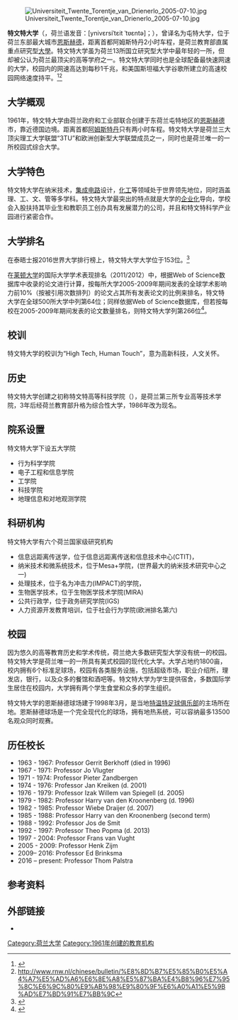 {{noteTA
|G1=IT
|G2=EL
}}

{{Advert|time=2019-09-15}}{{Infobox university 
|校名 = 特文特大学
|native_name = Universiteit Twente.{UT}
|校训 = 高新科技，人文关怀
|創校 = 1961
|类型 = [[公立大学|公立大学]]
|校长 = Prof. dr. H. (Ed) Brinksma
|职工 = 2,602 (2016)
|学生 = 9,645 (2016)
|所在 = [[荷兰|荷兰]][[恩斯赫德|恩斯赫德]]
|website = [http://www.utwente.nl/en www.utwente.nl/en]
|image = University-of-twente-letters.jpg
|logo = University of Twente logo - english version.png
|捐赠基金 = €279.4M<ref>''[http://www.utwente.nl/feitenencijfers/ Jaarverslag UT 2007] {{Wayback|url=http://www.utwente.nl/feitenencijfers/ |date=20161203061043 }}'' [Year report 2007], University of Twente.</ref>
}}
[[Image:Universiteit_Twente_Torentje_van_Drienerlo_2005-07-10.jpg|thumb]] 

'''特文特大学'''（{{lang-nl|Universiteit Twente}}，荷兰语发音：[ynivɛrsiˈtɛit ˈtʋɛntə]；{{lang-en|University of Twente}}），曾译名为屯特大学，位于荷兰东部最大城市[[恩斯赫德|恩斯赫德]]，距离首都阿姆斯特丹2小时车程，是荷兰教育部直属重点研究型[[大學|大學]]。特文特大学虽为荷兰13所国立研究型大学中最年轻的一所，但却被公认为荷兰最顶尖的高等学府之一。特文特大学同时也是全球配备最快速网速的大学，校园内的网速高达到每秒1千兆，和美国斯坦福大学谷歌所建立的高速校园网络速度持平。<ref>{{Cite web |url=http://www.utwente.nl/en/education/ |title=存档副本 |access-date=2012-04-22 |archive-date=2021-04-20 |archive-url=https://web.archive.org/web/20210420120918/https://www.utwente.nl/en/education/ |dead-url=no }}</ref><ref>http://www.rnw.nl/chinese/bulletin/%E8%8D%B7%E5%85%B0%E5%A4%A7%E5%AD%A6%E6%8E%A8%E5%87%BA%E4%B8%96%E7%95%8C%E6%9C%80%E9%AB%98%E9%80%9F%E6%A0%A1%E5%9B%AD%E7%BD%91%E7%BB%9C</ref>

== 大学概观 ==
1961年，特文特大学由荷兰政府和工业部联合创建于东荷兰屯特地区的[[恩斯赫德|恩斯赫德]]市，靠近德国边境。距离首都[[阿姆斯特丹|阿姆斯特丹]]只有两小时车程。特文特大学是荷兰三大顶尖理工大学联盟“3TU”和欧洲创新型大学联盟成员之一，同时也是荷兰唯一的一所校园式综合大学。

== 大学特色 ==
特文特大学在纳米技术，[[集成电路|集成电路]]设计，[[化工|化工]]等领域处于世界领先地位，同时涵盖理、工、文、管等多学科。特文特大学最突出的特点就是大学的[[企业化|企业化]]导向，学校会入股扶持其毕业生和教职员工创办具有发展潜力的公司，并且和特文特科学产业园进行紧密合作。

== 大学排名 ==
在泰晤士报2016世界大学排行榜上，特文特大学大学位于153位。<ref>{{Cite web |url=https://www.timeshighereducation.com/world-university-rankings/2016/world-ranking#!/page/0/length/25 |title=存档副本 |accessdate=2015-10-06 |archive-date=2018-07-20 |archive-url=https://web.archive.org/web/20180720225514/https://www.timeshighereducation.com/world-university-rankings/2016/world-ranking#!/page/0/length/25 |dead-url=no }}</ref>

在[[莱顿大学|莱顿大学]]的国际大学学术表现排名（2011/2012）中，根据Web of Science数据库中收录的论文进行计算，按每所大学2005-2009年期间发表的全球学术影响力前10%（按被引用次数排列）的论文占其所有发表论文的比例来排名，特文特大学在全球500所大学中列第64位；同样依据Web of Science数据库，但若按每校在2005-2009年期间发表的论文数量排名，则特文特大学列第266位<ref>{{cite web|title=Leiden Ranking 2011/2012|url=http://www.cwts.nl/leidenranking20112012/default.aspx|deadurl=yes|archiveurl=https://web.archive.org/web/20131017004842/http://www.cwts.nl/leidenranking20112012/default.aspx|archivedate=2013-10-17}}</ref>。

== 校训 ==
特文特大学的校训为“High Tech, Human Touch”，意为高新科技，人文关怀。

== 历史 ==
特文特大学创建之初称特文特高等科技学院（{{lang|nl|Technische Hogeschool Twente}}），是荷兰第三所专业高等技术学院，3年后经荷兰教育部升格为综合性大学，1986年改为现名。

== 院系设置 ==
特文特大学下设五大学院
*行为科学学院
*电子工程和信息学院
*工学院
*科技学院
*地理信息和对地观测学院
== 科研机构 ==
特文特大学有六个荷兰国家级研究机构
*信息远距离传送学，位于信息远距离传送和信息技术中心(CTIT)，
*纳米技术和微系统技术，位于Mesa+学院，(世界最大的纳米技术研究中心之一)
*处理技术，位于名为冲击力(IMPACT)的学院，
*生物医学技术，位于生物医学技术学院(MIRA)
*公共行政学，位于政务研究学院(IGS)
*人力资源开发教育培训，位于社会行为学院(欧洲排名第六)

== 校园 ==
因为悠久的高等教育历史和学术传统，荷兰绝大多数研究型大学没有统一的校园。特文特大学是荷兰唯一的一所具有美式校园的现代化大学。大学占地约1800亩，校内拥有6个标准足球场，校园有各类服务设施，包括超级市场，职业介绍所，理发店，银行，以及众多的餐馆和酒吧等。特文特大学为学生提供宿舍，多数国际学生居住在校园内，大学拥有两个学生食堂和众多的学生组织。

特文特大学的恩斯赫德球场建于1998年3月，是当地[[特温特足球俱乐部|特温特足球俱乐部]]的主场所在地。恩斯赫德球场是一个完全现代化的球场，拥有地热系统，可以容纳最多13500名观众同时观赛。

==历任校长==
*1963 - 1967: Professor Gerrit Berkhoff (died in 1996)
*1967 - 1971: Professor Jo Vlugter
*1971 - 1974: Professor Pieter Zandbergen
*1974 - 1976: Professor Jan Kreiken (d. 2001)
*1976 - 1979: Professor Izak Willem van Spiegell (d. 2005)
*1979 - 1982: Professor Harry van den Kroonenberg (d. 1996)
*1982 - 1985: Professor Wiebe Draijer (d. 2007)
*1985 - 1988: Professor Harry van den Kroonenberg (second term)
*1988 - 1992: Professor Jos de Smit
*1992 - 1997: Professor Theo Popma (d. 2013)
*1997 - 2004: Professor Frans van Vught
*2005 - 2009: Professor Henk Zijm
*2009– 2016: Professor Ed Brinksma
*2016 – present: Professor Thom Palstra

==参考资料==
{{Reflist}}

==外部链接==
*{{official}}

{{荷兰的大学}}
{{欧洲高级工程教育和研究学校协会}}
{{Authority control}}
[[Category:荷兰大学|Category:荷兰大学]]
[[Category:1961年创建的教育机构|Category:1961年创建的教育机构]]